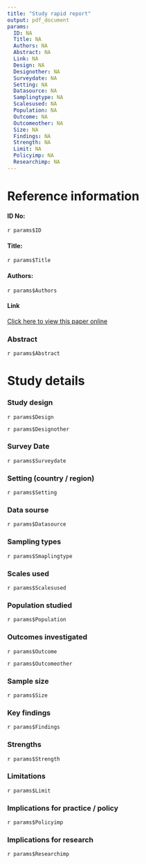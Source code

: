```yaml
---
title: "Study rapid report"
output: pdf_document
params:
  ID: NA
  Title: NA
  Authors: NA
  Abstract: NA
  Link: NA
  Design: NA
  Designother: NA
  Surveydate: NA
  Setting: NA
  Datasource: NA
  Samplingtype: NA
  Scalesused: NA
  Population: NA
  Outcome: NA
  Outcomeother: NA
  Size: NA
  Findings: NA
  Strength: NA
  Limit: NA
  Policyimp: NA
  Researchimp: NA
---
```


# Reference information

#### ID No: 
  
`r params$ID`
  
#### Title: 

`r params$Title`

#### Authors:  
  
`r params$Authors`

#### Link

[Click here to view this paper online](`r params$Link`)

### Abstract  
  
`r params$Abstract`

# Study details  

### Study design  
  
`r params$Design`  
  
`r params$Designother`  

### Survey Date
`r params$Surveydate` 

### Setting (country / region)  
  
`r params$Setting`  

### Data sourse
`r params$Datasource`

### Sampling types
`r params$Smaplingtype`

### Scales used
`r params$Scalesused`

### Population studied  
  
`r params$Population`  

### Outcomes investigated  

`r params$Outcome`  
  
`r params$Outcomeother`  

### Sample size  
  
`r params$Size`  

### Key findings  
  
`r params$Findings`  

### Strengths  
  
`r params$Strength`  

### Limitations  
  
`r params$Limit`  

### Implications for practice / policy  
  
`r params$Policyimp`  

### Implications for research  
  
`r params$Researchimp`  
